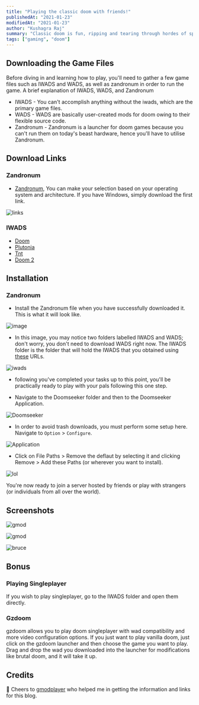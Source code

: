 ```yaml
---
title: "Playing the classic doom with friends!"
publishedAt: "2021-01-23"
modifiedAt: "2021-01-23"
author: "Kushagra Raj"
summary: "Classic doom is fun, ripping and tearing through hordes of sprite enemies while using explosive barrels for giving is the satisfaction, but its WAY more fun with friends or strangers who know what they are doing."
tags: ["gaming", "doom"]
---
```


## Downloading the Game Files
Before diving in and learning how to play, you'll need to gather a few game files such as IWADS and WADS, as well as zandronum in order to run the game. A brief explanation of IWADS, WADS, and Zandronum

- IWADS - You can't accomplish anything without the iwads, which are the primary game files.
- WADS - WADS are basically user-created mods for doom owing to their flexible source code.
- Zandronum - Zandronum is a launcher for doom games because you can't run them on today's beast hardware, hence you'll have to utilise Zandronum.

## Download Links

### Zandronum
- [Zandronum](https://zandronum.com/download), You can make your selection based on your operating system and architecture. If you have Windows, simply download the first link.

![links](https://firebasestorage.googleapis.com/v0/b/brucemacgary-portfolio.appspot.com/o/zandroum.png?alt=media&token=d7527577-585e-442e-b1f2-a3cfe0e4a00a)

### IWADS
- [Doom](https://www.mediafire.com/file/gv17ozeyezxiybn/DOOM.WAD/file)
- [Plutonia](https://www.mediafire.com/file/7oyy50il1ekwv6s/PLUTONIA.WAD/file)
- [Tnt](https://www.mediafire.com/file/x2uzasp7v6alecg/TNT.WAD/file)
- [Doom 2](https://download1653.mediafire.com/fl201t3os8hg/xrvne61u438idid/DOOM2.WAD)

## Installation
### Zandronum 
- Install the Zandronum file when you have successfully downloaded it. This is what it will look like.

![image](https://firebasestorage.googleapis.com/v0/b/brucemacgary-portfolio.appspot.com/o/install.png?alt=media&token=6e624e51-83fb-40f9-8c5d-8f16a4ff5244)

- In this image, you may notice two folders labelled IWADS and WADS; don't worry, you don't need to download WADS right now. The IWADS folder is the folder that will hold the IWADS that you obtained using [these](#iwads) URLs.

![iwads](https://firebasestorage.googleapis.com/v0/b/brucemacgary-portfolio.appspot.com/o/iwads.png?alt=media&token=7ce39a09-1324-4fea-afa9-7f22a2b9744c)

- following you've completed your tasks up to this point, you'll be practically ready to play with your pals following this one step.
 * Navigate to the Doomseeker folder and then to the Doomseeker Application.

![Doomseeker](https://firebasestorage.googleapis.com/v0/b/brucemacgary-portfolio.appspot.com/o/doomseeker.png?alt=media&token=7324571a-a605-4962-ac8c-12139918f45d)

- In order to avoid trash downloads, you must perform some setup here. Navigate to `Option` > `Configure`.

![Application](https://firebasestorage.googleapis.com/v0/b/brucemacgary-portfolio.appspot.com/o/application.png?alt=media&token=331668ef-e0b6-4298-9c05-90bc3bb3eaab)


- Click on File Paths > Remove the deflaut by selecting it and clicking Remove > Add these Paths (or wherever you want to install).

![lol](https://firebasestorage.googleapis.com/v0/b/brucemacgary-portfolio.appspot.com/o/paths.png?alt=media&token=087e964e-30ef-4c69-89c3-b3a56acb97b6)

You're now ready to join a server hosted by friends or play with strangers (or individuals from all over the world).

## Screenshots

![gmod](https://firebasestorage.googleapis.com/v0/b/brucemacgary-portfolio.appspot.com/o/Screenshot_Doom_20210123_141435.png?alt=media&token=83524c63-b99b-4846-ae65-50c0d27b3078)

![gmod](https://firebasestorage.googleapis.com/v0/b/brucemacgary-portfolio.appspot.com/o/Screenshot_Doom_20210123_133822.png?alt=media&token=f13ef49b-9369-4869-9ac9-849f0f28b574)

![bruce](https://firebasestorage.googleapis.com/v0/b/brucemacgary-portfolio.appspot.com/o/Screenshot_Doom_20210123_133724.png?alt=media&token=d546d629-3f19-4734-bf52-5ab95bbd0957)

## Bonus
### Playing Singleplayer
If you wish to play singleplayer, go to the IWADS folder and open them directly.

### Gzdoom

gzdoom allows you to play doom singleplayer with wad compatibility and more video configuration options. If you just want to play vanilla doom, just click on the gzdoom launcher and then choose the game you want to play. Drag and drop the wad you downloaded into the launcher for modifications like brutal doom, and it will take it up.
## Credits

🍻 Cheers to [gmodplayer](https://discord.com/users/825719904673464352) who helped me in getting the information and links for this blog.
